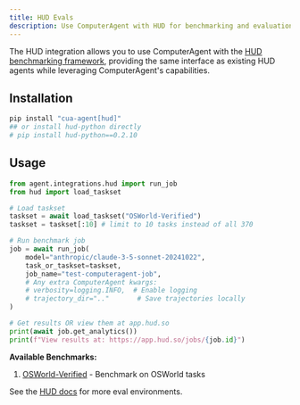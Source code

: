```yaml
---
title: HUD Evals
description: Use ComputerAgent with HUD for benchmarking and evaluation
---
```


The HUD integration allows you to use ComputerAgent with the [HUD benchmarking framework](https://www.hud.so/), providing the same interface as existing HUD agents while leveraging ComputerAgent's capabilities.

## Installation

```bash
pip install "cua-agent[hud]"
## or install hud-python directly
# pip install hud-python==0.2.10
```

## Usage

```python
from agent.integrations.hud import run_job
from hud import load_taskset

# Load taskset
taskset = await load_taskset("OSWorld-Verified")
taskset = taskset[:10] # limit to 10 tasks instead of all 370

# Run benchmark job
job = await run_job(
    model="anthropic/claude-3-5-sonnet-20241022",
    task_or_taskset=taskset,
    job_name="test-computeragent-job",
    # Any extra ComputerAgent kwargs:
    # verbosity=logging.INFO,  # Enable logging
    # trajectory_dir=".."       # Save trajectories locally
)

# Get results OR view them at app.hud.so
print(await job.get_analytics())
print(f"View results at: https://app.hud.so/jobs/{job.id}")
```

**Available Benchmarks:**
1. [OSWorld-Verified](/agent-sdk/benchmarks/osworld-verified) - Benchmark on OSWorld tasks

See the [HUD docs](https://docs.hud.so/environment-creation) for more eval environments.